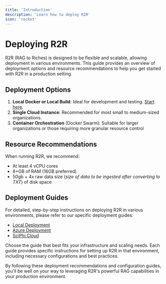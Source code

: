 ```yaml
---
title: 'Introduction'
description: 'Learn how to deploy R2R'
icon: 'rocket'
---
```


# Deploying R2R

R2R (RAG to Riches) is designed to be flexible and scalable, allowing deployment in various environments. This guide provides an overview of deployment options and resource recommendations to help you get started with R2R in a production setting.

## Deployment Options

1. **Local Docker or Local Build**: Ideal for development and testing. [Start here](/documentation/installation/docker).
2. **Single Cloud Instance**: Recommended for most small to medium-sized organizations.
3. **Container Orchestration** (Docker Swarm): Suitable for larger organizations or those requiring more granular resource control

## Resource Recommendations

When running R2R, we recommend:
- At least 4 vCPU cores
- 8+GB of RAM (16GB preferred)
- 50gb + 4x raw data size (_size of data to be ingested after converting to TXT_) of disk space

## Deployment Guides

For detailed, step-by-step instructions on deploying R2R in various environments, please refer to our specific deployment guides:

- [Local Deployment](/documentation/installation/overview)
- [Azure Deployment](/documentation/deployment/azure)
- [SciPhi Cloud](/sciphi-cloud/introduction/)

Choose the guide that best fits your infrastructure and scaling needs. Each guide provides specific instructions for setting up R2R in that environment, including necessary configurations and best practices.

By following these deployment recommendations and configuration guides, you'll be well on your way to leveraging R2R's powerful RAG capabilities in your production environment.

